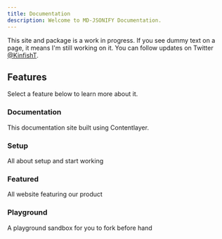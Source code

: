```yaml
---
title: Documentation
description: Welcome to MD-JSONIFY Documentation.
---
```



<Callout>

This site  and package is a work in progress. If you see dummy text on a page, it means I'm still working on it. You can follow updates on Twitter [@KinfishT](https://twitter.com/KinfishT).

</Callout>

## Features

Select a feature below to learn more about it.

<div className="grid sm:grid-cols-2 md:grid-cols-1 lg:grid-cols-2 gap-4 mt-6">

<Card href="/docs/documentation">

### Documentation

This documentation site built using Contentlayer.

</Card>

<Card href="/docs/setup">

### Setup

All about setup and start working

</Card>

<Card href="/docs/featured" disabled>

### Featured

All website featuring our product

</Card>

<Card href="/docs/playground" disabled>

### Playground

A playground sandbox for you to fork before hand

</Card>



</div>